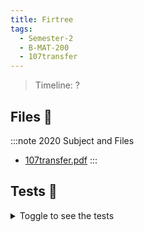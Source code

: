 ```yaml
---
title: Firtree
tags:
  - Semester-2
  - B-MAT-200
  - 107transfer
---
```

> Timeline: ?


## Files 📂

:::note 2020 Subject and Files
- [107transfer.pdf](https://github.com/Studio-17/Epitech-Subjects/raw/main/Semester-2/B-MAT-200/107transfer/107transfer.pdf)
:::

## Tests 🤖
<details>
  <summary>Toggle to see the tests</summary>
  <div>
Yo
  </div>
</details>

